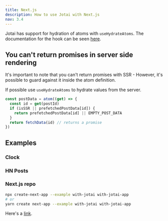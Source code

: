```yaml
---
title: Next.js
description: How to use Jotai with Next.js
nav: 3.4
---
```


Jotai has support for hydration of atoms with `useHydrateAtoms`. The documentation for the hook can be seen [here](/jotai/api/utils#use-hydrate-atoms).

## You can't return promises in server side rendering

It's important to note that you can't return promises with SSR - However, it's possible to guard against it inside the atom definition.

If possible use `useHydrateAtoms` to hydrate values from the server.

```js
const postData = atom((get) => {
  const id = get(postId)
  if (isSSR || prefetchedPostData[id]) {
    return prefetchedPostData[id] || EMPTY_POST_DATA
  }
  return fetchData(id) // returns a promise
})
```

## Examples

### Clock

<CodeSandbox id="snu7n" />

### HN Posts

<CodeSandbox id="819n4" />

### Next.js repo

```bash
npx create-next-app --example with-jotai with-jotai-app
# or
yarn create next-app --example with-jotai with-jotai-app
```

Here's a [link](https://github.com/vercel/next.js/tree/canary/examples/with-jotai).

